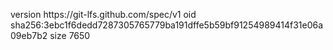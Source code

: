 version https://git-lfs.github.com/spec/v1
oid sha256:3ebc1f6dedd7287305765779ba191dffe5b59bf91254989414f31e06a09eb7b2
size 7650
